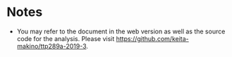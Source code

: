 # Notes

- You may refer to the document in the web version as well as the source code for the analysis. Please visit https://github.com/keita-makino/ttp289a-2019-3.
